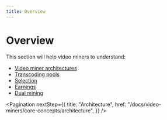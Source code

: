 ```yaml
---
title: Overview
---
```


# Overview

This section will help video miners to understand:

- [Video miner architectures](/docs/video-miners/core-concepts/architecture)
- [Transcoding pools](/docs/video-miners/core-concepts/pools)
- [Selection](/docs/video-miners/core-concepts/selection)
- [Earnings](/docs/video-miners/core-concepts/earnings)
- [Dual mining](/docs/video-miners/core-concepts/dual-mining)

<Pagination
  nextStep={{
    title: "Architecture",
    href: "/docs/video-miners/core-concepts/architecture",
  }}
/>
